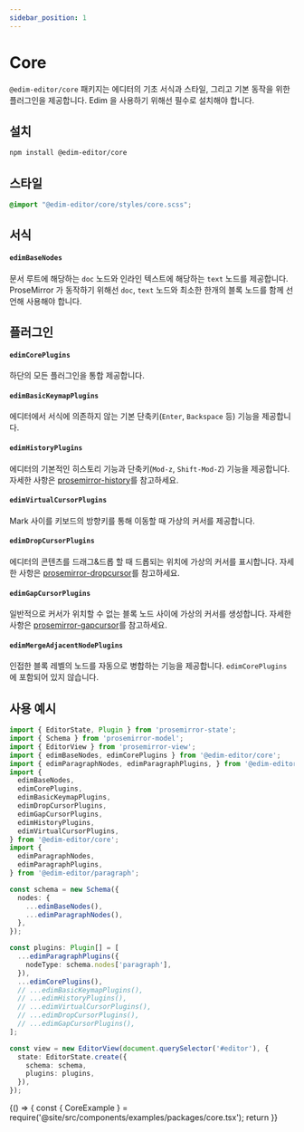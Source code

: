 ```yaml
---
sidebar_position: 1
---
```


# Core 

`@edim-editor/core` 패키지는 에디터의 기초 서식과 스타일, 그리고 기본 동작을 위한 플러그인을 제공합니다. Edim 을 사용하기 위해선 필수로 설치해야 합니다.

## 설치

```bash
npm install @edim-editor/core
```

## 스타일

```css title="src/index.scss"
@import "@edim-editor/core/styles/core.scss";
```

## 서식

#### `edimBaseNodes`

문서 루트에 해당하는 `doc` 노드와 인라인 텍스트에 해당하는 `text` 노드를 제공합니다. ProseMirror 가 동작하기 위해선 `doc`, `text` 노드와 최소한 한개의 블록 노드를 함께 선언해 사용해야 합니다.

## 플러그인

#### `edimCorePlugins`

하단의 모든 플러그인을 통합 제공합니다.

#### `edimBasicKeymapPlugins`

에디터에서 서식에 의존하지 않는 기본 단축키(`Enter`, `Backspace` 등) 기능을 제공합니다.

#### `edimHistoryPlugins`

에디터의 기본적인 히스토리 기능과 단축키(`Mod-z`, `Shift-Mod-Z`) 기능을 제공합니다. 자세한 사항은 [prosemirror-history](https://github.com/prosemirror/prosemirror-history)를 참고하세요.

#### `edimVirtualCursorPlugins`

Mark 사이를 키보드의 방향키를 통해 이동할 때 가상의 커서를 제공합니다.

#### `edimDropCursorPlugins`

에디터의 콘텐츠를 드래그&드롭 할 때 드롭되는 위치에 가상의 커서를 표시합니다. 자세한 사항은 [prosemirror-dropcursor](https://github.com/ProseMirror/prosemirror-dropcursor)를 참고하세요.

#### `edimGapCursorPlugins`

일반적으로 커서가 위치할 수 없는 블록 노드 사이에 가상의 커서를 생성합니다. 자세한 사항은 [prosemirror-gapcursor](https://github.com/ProseMirror/prosemirror-gapcursor)를 참고하세요.

#### `edimMergeAdjacentNodePlugins`

인접한 블록 레벨의 노드를 자동으로 병합하는 기능을 제공합니다. `edimCorePlugins` 에 포함되어 있지 않습니다.


## 사용 예시

```typescript title="src/index.ts"
import { EditorState, Plugin } from 'prosemirror-state';
import { Schema } from 'prosemirror-model';
import { EditorView } from 'prosemirror-view';
import { edimBaseNodes, edimCorePlugins } from '@edim-editor/core';
import { edimParagraphNodes, edimParagraphPlugins, } from '@edim-editor/paragraph';
import {
  edimBaseNodes,
  edimCorePlugins,
  edimBasicKeymapPlugins,
  edimDropCursorPlugins,
  edimGapCursorPlugins,
  edimHistoryPlugins,
  edimVirtualCursorPlugins,
} from '@edim-editor/core';
import {
  edimParagraphNodes,
  edimParagraphPlugins,
} from '@edim-editor/paragraph';

const schema = new Schema({
  nodes: {
    ...edimBaseNodes(),
    ...edimParagraphNodes(),
  },
});

const plugins: Plugin[] = [
  ...edimParagraphPlugins({
    nodeType: schema.nodes['paragraph'],
  }),
  ...edimCorePlugins(),
  // ...edimBasicKeymapPlugins(),
  // ...edimHistoryPlugins(),
  // ...edimVirtualCursorPlugins(),
  // ...edimDropCursorPlugins(),
  // ...edimGapCursorPlugins(),
];

const view = new EditorView(document.querySelector('#editor'), {
  state: EditorState.create({
    schema: schema,
    plugins: plugins,
  }),
});
```

<BrowserOnly>
  {() => {
    const { CoreExample } = require('@site/src/components/examples/packages/core.tsx');
    return <CoreExample />
  }}
</BrowserOnly>

